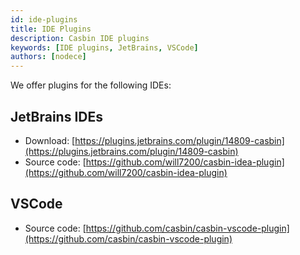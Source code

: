 ```yaml
---
id: ide-plugins
title: IDE Plugins
description: Casbin IDE plugins
keywords: [IDE plugins, JetBrains, VSCode]
authors: [nodece]
---
```


We offer plugins for the following IDEs:

## JetBrains IDEs

- Download: [https://plugins.jetbrains.com/plugin/14809-casbin](https://plugins.jetbrains.com/plugin/14809-casbin)
- Source code: [https://github.com/will7200/casbin-idea-plugin](https://github.com/will7200/casbin-idea-plugin)

## VSCode

- Source code: [https://github.com/casbin/casbin-vscode-plugin](https://github.com/casbin/casbin-vscode-plugin)
